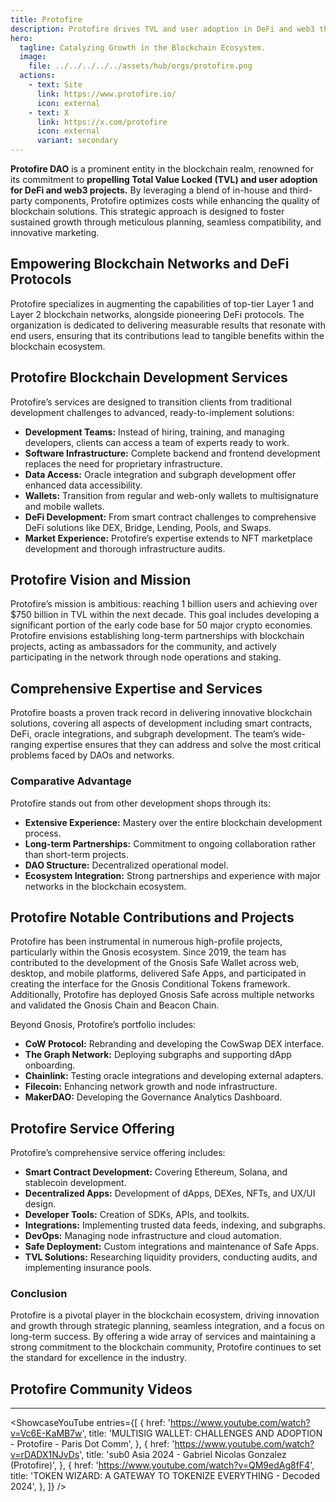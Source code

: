 ```yaml
---
title: Protofire
description: Protofire drives TVL and user adoption in DeFi and web3 through expert blockchain development and innovative marketing.
hero:
  tagline: Catalyzing Growth in the Blockchain Ecosystem.
  image: 
    file: ../../../../../assets/hub/orgs/protofire.png
  actions:
    - text: Site
      link: https://www.protofire.io/
      icon: external
    - text: X
      link: https://x.com/protofire
      icon: external
      variant: secondary
---
```



**Protofire DAO** is a prominent entity in the blockchain realm, renowned for its commitment to **propelling Total Value Locked (TVL) and user adoption for DeFi and web3 projects.** By leveraging a blend of in-house and third-party components, Protofire optimizes costs while enhancing the quality of blockchain solutions. This strategic approach is designed to foster sustained growth through meticulous planning, seamless compatibility, and innovative marketing.

## Empowering Blockchain Networks and DeFi Protocols
Protofire specializes in augmenting the capabilities of top-tier Layer 1 and Layer 2 blockchain networks, alongside pioneering DeFi protocols. The organization is dedicated to delivering measurable results that resonate with end users, ensuring that its contributions lead to tangible benefits within the blockchain ecosystem.

## Protofire Blockchain Development Services
Protofire’s services are designed to transition clients from traditional development challenges to advanced, ready-to-implement solutions:

- **Development Teams:** Instead of hiring, training, and managing developers, clients can access a team of experts ready to work.
- **Software Infrastructure:** Complete backend and frontend development replaces the need for proprietary infrastructure.
- **Data Access:** Oracle integration and subgraph development offer enhanced data accessibility.
- **Wallets:** Transition from regular and web-only wallets to multisignature and mobile wallets.
- **DeFi Development:** From smart contract challenges to comprehensive DeFi solutions like DEX, Bridge, Lending, Pools, and Swaps.
- **Market Experience:** Protofire’s expertise extends to NFT marketplace development and thorough infrastructure audits.

## Protofire Vision and Mission
Protofire’s mission is ambitious: reaching 1 billion users and achieving over $750 billion in TVL within the next decade. This goal includes developing a significant portion of the early code base for 50 major crypto economies. Protofire envisions establishing long-term partnerships with blockchain projects, acting as ambassadors for the community, and actively participating in the network through node operations and staking.

## Comprehensive Expertise and Services
Protofire boasts a proven track record in delivering innovative blockchain solutions, covering all aspects of development including smart contracts, DeFi, oracle integrations, and subgraph development. The team’s wide-ranging expertise ensures that they can address and solve the most critical problems faced by DAOs and networks.

### Comparative Advantage
Protofire stands out from other development shops through its:

- **Extensive Experience:** Mastery over the entire blockchain development process.
- **Long-term Partnerships:** Commitment to ongoing collaboration rather than short-term projects.
- **DAO Structure:** Decentralized operational model.
- **Ecosystem Integration:** Strong partnerships and experience with major networks in the blockchain ecosystem.

## Protofire Notable Contributions and Projects
Protofire has been instrumental in numerous high-profile projects, particularly within the Gnosis ecosystem. Since 2019, the team has contributed to the development of the Gnosis Safe Wallet across web, desktop, and mobile platforms, delivered Safe Apps, and participated in creating the interface for the Gnosis Conditional Tokens framework. Additionally, Protofire has deployed Gnosis Safe across multiple networks and validated the Gnosis Chain and Beacon Chain.

Beyond Gnosis, Protofire’s portfolio includes:

- **CoW Protocol:** Rebranding and developing the CowSwap DEX interface.
- **The Graph Network:** Deploying subgraphs and supporting dApp onboarding.
- **Chainlink:** Testing oracle integrations and developing external adapters.
- **Filecoin:** Enhancing network growth and node infrastructure.
- **MakerDAO:** Developing the Governance Analytics Dashboard.

## Protofire Service Offering
Protofire’s comprehensive service offering includes:

- **Smart Contract Development:** Covering Ethereum, Solana, and stablecoin development.
- **Decentralized Apps:** Development of dApps, DEXes, NFTs, and UX/UI design.
- **Developer Tools:** Creation of SDKs, APIs, and toolkits.
- **Integrations:** Implementing trusted data feeds, indexing, and subgraphs.
- **DevOps:** Managing node infrastructure and cloud automation.
- **Safe Deployment:** Custom integrations and maintenance of Safe Apps.
- **TVL Solutions:** Researching liquidity providers, conducting audits, and implementing insurance pools.

### Conclusion
Protofire is a pivotal player in the blockchain ecosystem, driving innovation and growth through strategic planning, seamless integration, and a focus on long-term success. By offering a wide array of services and maintaining a strong commitment to the blockchain community, Protofire continues to set the standard for excellence in the industry.

## Protofire Community Videos
----------------
<ShowcaseYouTube
  entries={[
          {
      href: 'https://www.youtube.com/watch?v=Vc6E-KaMB7w',
      title: 'MULTISIG WALLET: CHALLENGES AND ADOPTION - Protofire - Paris Dot Comm',
     },
               {
      href: 'https://www.youtube.com/watch?v=rDADX1NJvDs',
      title: 'sub0 Asia 2024 - Gabriel Nicolas Gonzalez (Protofire)',
     },
               {
      href: 'https://www.youtube.com/watch?v=QM9edAg8fF4',
      title: 'TOKEN WIZARD: A GATEWAY TO TOKENIZE EVERYTHING - Decoded 2024',
     },
  ]}
/>